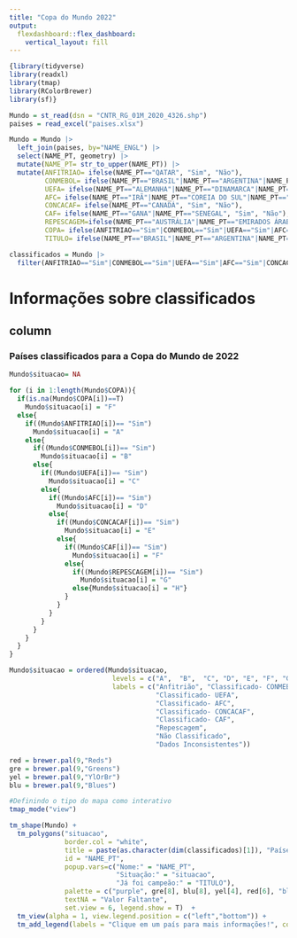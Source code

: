 ```yaml
---
title: "Copa do Mundo 2022"
output: 
  flexdashboard::flex_dashboard:
    vertical_layout: fill
---
```


```r
{library(tidyverse)
library(readxl)
library(tmap)
library(RColorBrewer)
library(sf)}

Mundo = st_read(dsn = "CNTR_RG_01M_2020_4326.shp")
paises = read_excel("paises.xlsx")

Mundo = Mundo |>
  left_join(paises, by="NAME_ENGL") |> 
  select(NAME_PT, geometry) |> 
  mutate(NAME_PT= str_to_upper(NAME_PT)) |> 
  mutate(ANFITRIAO= ifelse(NAME_PT=="QATAR", "Sim", "Não"), 
         CONMEBOL= ifelse(NAME_PT=="BRASIL"|NAME_PT=="ARGENTINA"|NAME_PT=="EQUADOR"|NAME_PT=="URUGUAI", "Sim", "Não"), 
         UEFA= ifelse(NAME_PT=="ALEMANHA"|NAME_PT=="DINAMARCA"|NAME_PT=="FRANÇA"|NAME_PT=="BÉLGICA"|NAME_PT=="CROÁCIA"|NAME_PT=="SÉRVIA"|NAME_PT=="ESPANHA"|NAME_PT=="REINO UNIDO"|NAME_PT=="SUÍÇA"|NAME_PT=="HOLANDA"|NAME_PT=="PORTUGAL"|NAME_PT=="POLÔNIA", "Sim", "Não"),
         AFC= ifelse(NAME_PT=="IRÃ"|NAME_PT=="COREIA DO SUL"|NAME_PT=="JAPÃO"|NAME_PT=="ARÁBIA SAUDITA", "Sim", "Não"),
         CONCACAF= ifelse(NAME_PT=="CANADÁ", "Sim", "Não"),
         CAF= ifelse(NAME_PT=="GANA"|NAME_PT=="SENEGAL", "Sim", "Não"),
         REPESCAGEM=ifelse(NAME_PT=="AUSTRÁLIA"|NAME_PT=="EMIRADOS ÁRABES UNIDOS"|NAME_PT=="NOVA ZELÂNDIA"|NAME_PT=="ILHAS SALOMÃO"|NAME_PT=="UCRÂNIA"|NAME_PT=="PERU"|NAME_PT=="COLÔMBIA"|NAME_PT=="CHILE", "Sim", "Não"),
         COPA= ifelse(ANFITRIAO=="Sim"|CONMEBOL=="Sim"|UEFA=="Sim"|AFC=="Sim"|CONCACAF=="Sim", "Sim", "Não"),
         TITULO= ifelse(NAME_PT=="BRASIL"|NAME_PT=="ARGENTINA"|NAME_PT=="URUGUAI"|NAME_PT=="ALEMANHA"|NAME_PT=="ITÁLIA"|NAME_PT=="FRANÇA"|NAME_PT=="ESPANHA"|NAME_PT=="INGLATERRA", "Sim", "Não"))

classificados = Mundo |> 
  filter(ANFITRIAO=="Sim"|CONMEBOL=="Sim"|UEFA=="Sim"|AFC=="Sim"|CONCACAF=="Sim"|CAF=="Sim")

```

Informações sobre classificados 
=======================================================================

column {data-width=500, .tabset}
-----------------------------------------------------------------------

### Países classificados para a Copa do Mundo de 2022

```r
Mundo$situacao= NA

for (i in 1:length(Mundo$COPA)){
  if(is.na(Mundo$COPA[i])==T) 
    Mundo$situacao[i] = "F"
  else{
    if((Mundo$ANFITRIAO[i])== "Sim")
      Mundo$situacao[i] = "A"
    else{
      if((Mundo$CONMEBOL[i])== "Sim")
        Mundo$situacao[i] = "B"
      else{
        if((Mundo$UEFA[i])== "Sim")
          Mundo$situacao[i] = "C"
        else{
          if((Mundo$AFC[i])== "Sim")
            Mundo$situacao[i] = "D"
          else{
            if((Mundo$CONCACAF[i])== "Sim")
              Mundo$situacao[i] = "E"
            else{
              if((Mundo$CAF[i])== "Sim")
                Mundo$situacao[i] = "F"
              else{
                if((Mundo$REPESCAGEM[i])== "Sim")
                  Mundo$situacao[i] = "G"
                else{Mundo$situacao[i] = "H"}
              }
            }
          }
        }
      }
    }  
  }
}

Mundo$situacao = ordered(Mundo$situacao, 
                          levels = c("A",  "B",  "C", "D", "E", "F", "G", "H", "I"),
                          labels = c("Anfitrião", "Classificado- CONMEBOL",
                                     "Classificado- UEFA", 
                                     "Classificado- AFC", 
                                     "Classificado- CONCACAF",
                                     "Classificado- CAF",
                                     "Repescagem",
                                     "Não Classificado",
                                     "Dados Inconsistentes"))

red = brewer.pal(9,"Reds")
gre = brewer.pal(9,"Greens")
yel = brewer.pal(9,"YlOrBr")
blu = brewer.pal(9,"Blues")

#Definindo o tipo do mapa como interativo
tmap_mode("view")

tm_shape(Mundo) + 
  tm_polygons("situacao",
              border.col = "white",
              title = paste(as.character(dim(classificados)[1]), "Países classificados para a Copa do Mundo do Qatar 2022"),
              id = "NAME_PT",
              popup.vars=c("Nome:" = "NAME_PT",
                           "Situação:" = "situacao",
                           "Já foi campeão:" = "TITULO"), 
              palette = c("purple", gre[8], blu[8], yel[4], red[6], "black", yel[8], blu[2], "gray"),
              textNA = "Valor Faltante",
              set.view = 6, legend.show = T)  +
  tm_view(alpha = 1, view.legend.position = c("left","bottom")) +
  tm_add_legend(labels = "Clique em um país para mais informações!", col = "white")

```
